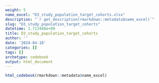 ```yaml
---
weight: 5
name_excel: "D3_study_population_target_cohorts.xlsx"
description: "`r get_description(rmarkdown::metadata$name_excel)`"
slug: "D3_study_population_target_cohorts"
datetime: 1.713448e+09
title: D3_study_population_target_cohorts
author: ''
date: '2024-04-18'
categories: []
tags: []
archetype: codebook
output: html_document
---
```


```r
html_codebook(rmarkdown::metadata$name_excel)
```
